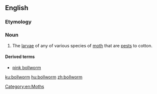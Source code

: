 ==English==
{{rfi}}
{{wikipedia}}
===Etymology===
{{compound|boll|worm|lang=en}}
===Noun===
{{en-noun}}

# The [[larva]]e of any of various species of [[moth]] that are [[pest]]s to cotton.

====Derived terms====
* [[pink bollworm]]

[[Category:en:Moths]]

[[ku:bollworm]]
[[hu:bollworm]]
[[zh:bollworm]]